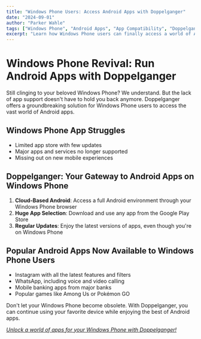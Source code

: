 ```yaml
---
title: "Windows Phone Users: Access Android Apps with Doppelganger"
date: "2024-09-01"
author: "Parker Wahle"
tags: ["Windows Phone", "Android Apps", "App Compatibility", "Doppelganger"]
excerpt: "Learn how Windows Phone users can finally access a world of Android apps using Doppelganger, breaking free from platform limitations."
---
```


# Windows Phone Revival: Run Android Apps with Doppelganger

Still clinging to your beloved Windows Phone? We understand. But the lack of app support doesn't have to hold you back anymore. Doppelganger offers a groundbreaking solution for Windows Phone users to access the vast world of Android apps.

## Windows Phone App Struggles

- Limited app store with few updates
- Major apps and services no longer supported
- Missing out on new mobile experiences

## Doppelganger: Your Gateway to Android Apps on Windows Phone

1. **Cloud-Based Android**: Access a full Android environment through your Windows Phone browser
2. **Huge App Selection**: Download and use any app from the Google Play Store
3. **Regular Updates**: Enjoy the latest versions of apps, even though you're on Windows Phone

## Popular Android Apps Now Available to Windows Phone Users

- Instagram with all the latest features and filters
- WhatsApp, including voice and video calling
- Mobile banking apps from major banks
- Popular games like Among Us or Pokémon GO

Don't let your Windows Phone become obsolete. With Doppelganger, you can continue using your favorite device while enjoying the best of Android apps.

[_Unlock a world of apps for your Windows Phone with Doppelganger!_](/)

